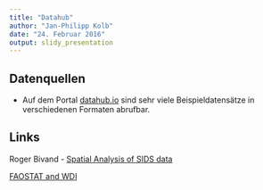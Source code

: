 ```yaml
---
title: "Datahub"
author: "Jan-Philipp Kolb"
date: "24. Februar 2016"
output: slidy_presentation
---
```


## Datenquellen

- Auf dem Portal [datahub.io](http://datahub.io/) sind sehr viele Beispieldatensätze in verschiedenen Formaten abrufbar. 


## Links

Roger Bivand - [Spatial Analysis of SIDS data](https://datahub.io/dataset/sudden-infant-death-syndrome/resource/b456a0ea-fa2c-4809-b2d2-fe109ecdf83e)

[FAOSTAT and WDI](https://cran.r-project.org/web/packages/FAOSTAT/vignettes/FAOSTAT.pdf)
